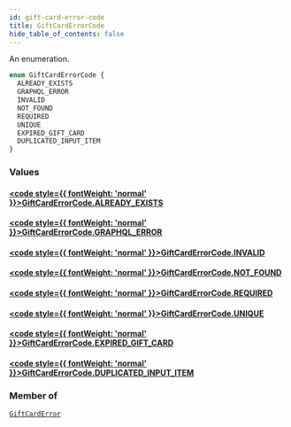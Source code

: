 ```yaml
---
id: gift-card-error-code
title: GiftCardErrorCode
hide_table_of_contents: false
---
```








An enumeration.

```graphql
enum GiftCardErrorCode {
  ALREADY_EXISTS
  GRAPHQL_ERROR
  INVALID
  NOT_FOUND
  REQUIRED
  UNIQUE
  EXPIRED_GIFT_CARD
  DUPLICATED_INPUT_ITEM
}
```


### Values

#### [<code style={{ fontWeight: 'normal' }}>GiftCardErrorCode.<b>ALREADY_EXISTS</b></code>](#) 
> 
> 

#### [<code style={{ fontWeight: 'normal' }}>GiftCardErrorCode.<b>GRAPHQL_ERROR</b></code>](#) 
> 
> 

#### [<code style={{ fontWeight: 'normal' }}>GiftCardErrorCode.<b>INVALID</b></code>](#) 
> 
> 

#### [<code style={{ fontWeight: 'normal' }}>GiftCardErrorCode.<b>NOT_FOUND</b></code>](#) 
> 
> 

#### [<code style={{ fontWeight: 'normal' }}>GiftCardErrorCode.<b>REQUIRED</b></code>](#) 
> 
> 

#### [<code style={{ fontWeight: 'normal' }}>GiftCardErrorCode.<b>UNIQUE</b></code>](#) 
> 
> 

#### [<code style={{ fontWeight: 'normal' }}>GiftCardErrorCode.<b>EXPIRED_GIFT_CARD</b></code>](#) 
> 
> 

#### [<code style={{ fontWeight: 'normal' }}>GiftCardErrorCode.<b>DUPLICATED_INPUT_ITEM</b></code>](#) 
> 
> 



### Member of

[`GiftCardError`](../../../developer/api-reference/objects/gift-card-error)  <Badge class="secondary" text="object"/>



